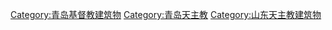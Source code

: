 [[Category:青岛基督教建筑物|Category:青岛基督教建筑物]]
[[Category:青岛天主教|Category:青岛天主教]]
[[Category:山东天主教建筑物|Category:山东天主教建筑物]]